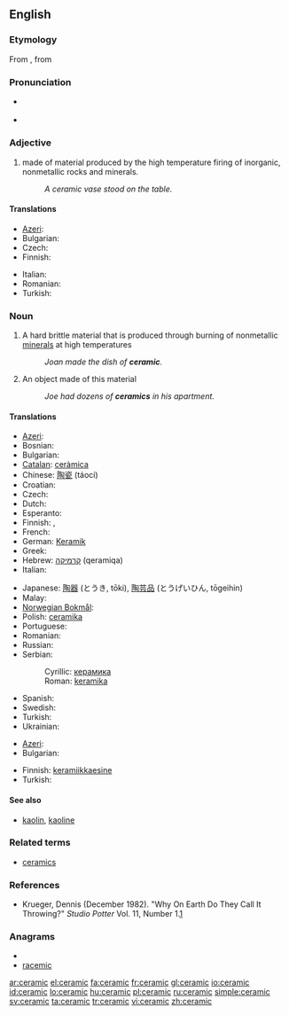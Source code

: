 ==English==

===Etymology===
From {{etyl|grc|en}} {{term|κεραμικός||potter's|sc=polytonic|tr=keramikos|lang=grc}}, from {{term|κέραμος||potter's clay|sc=polytonic|tr=keramos|lang=grc}}

===Pronunciation===
* {{a|UK}} {{IPA|/səˈɹæmɪk/}}
* {{rhymes|æmɪk}}

===Adjective===
{{en-adj|-}}

# made of material produced by the high temperature firing of inorganic, nonmetallic rocks and minerals.
#: ''A ceramic vase stood on the table.''

====Translations====
{{trans-top|of or pertaining to ceramic as material}}
* [[Azeri]]: {{t-|az|keramika|xs=Azeri}}
* Bulgarian: {{t|bg|керамичен}}
* Czech: {{t-|cs|keramický|m}}
* Finnish: {{t-|fi|keraaminen}}
{{trans-mid}}
* Italian: {{t-|it|ceramico}}
* Romanian: {{t|ro|ceramic|m|n}}
* Turkish: {{t+|tr|seramik}}
{{trans-bottom}}

===Noun===
{{wikipedia}}
{{en-noun|s|-}}

# {{uncountable}} A hard brittle material that is produced through burning of nonmetallic [[mineral]]s at high temperatures
#: ''Joan made the dish of '''ceramic'''.''
# {{countable}} An object made of this material
#: ''Joe had dozens of '''ceramics''' in his apartment.''

====Translations====
{{trans-top|material}}
* [[Azeri]]: {{t-|az|keramika|xs=Azeri}}
* Bosnian: {{t-|bs|keramika|f}}
* Bulgarian: {{t+|bg|керамика|f|tr=keramika}}
* [[Catalan]]: [[ceràmica]] {{f}}
* Chinese: [[陶瓷]] (táocí)
* Croatian: {{t-|hr|keramika|f}}
* Czech: {{t-|cs|keramika|f}}
* Dutch: {{t+|nl|keramiek|f}}
* Esperanto: {{t|eo|ceramiko}}
* Finnish: {{t+|fi|keramiikka}},  {{t-|fi|keraami}}
* French: {{t+|fr|céramique|f}}
* German: [[Keramik]] {{f}}
* Greek: {{t+|el|κεραμική|f|tr=keramiki}}
* Hebrew: [[קרמיקה]] (qeramiqa) {{f}}
* Italian: {{t-|it|ceramica|f}}
{{trans-mid}}
* Japanese: [[陶器]] (とうき, tōki), [[陶芸品]] (とうげいひん, tōgeihin)
* Malay: {{t-|ms|seramik|xs=Malay}}
* [[Norwegian Bokmål]]: {{tø|nb|keramikk|m}}
* Polish: [[ceramika]] {{f}}
* Portuguese: {{t+|pt|cerâmica|f}}
* Romanian: {{t|ro|ceramică|f}}
* Russian: {{t+|ru|керамика|f|tr=kerámika}}
* Serbian:
*: Cyrillic: [[керамика]] {{f}}
*: Roman: [[keramika]] {{f}}
* Spanish: {{t-|es|ceramica|f}}
* Swedish: {{t|sv|keramik}}
* Turkish: {{t+|tr|seramik}}
* Ukrainian: {{t+|uk|кераміка|f|tr=keramika|xs=Ukrainian}}
{{trans-bottom}}

{{trans-top|object}}
* [[Azeri]]: {{t-|az|keramika|xs=Azeri}}
* Bulgarian: {{t+|bg|керамика|f}}
{{trans-mid}}
* Finnish: [[keramiikkaesine]]
* Turkish: {{t+|tr|seramik}}
{{trans-bottom}}

====See also====
* [[kaolin]], [[kaoline]]

===Related terms===
* [[ceramics]]

===References===
* Krueger, Dennis (December 1982). "Why On Earth Do They Call It Throwing?" ''Studio Potter'' Vol. 11, Number 1.[http://www.studiopotter.org/articles/?art=art0001]

===Anagrams===
* {{alphagram|acceimr}}
* [[racemic#English|racemic]]

[[ar:ceramic]]
[[el:ceramic]]
[[fa:ceramic]]
[[fr:ceramic]]
[[gl:ceramic]]
[[io:ceramic]]
[[id:ceramic]]
[[lo:ceramic]]
[[hu:ceramic]]
[[pl:ceramic]]
[[ru:ceramic]]
[[simple:ceramic]]
[[sv:ceramic]]
[[ta:ceramic]]
[[tr:ceramic]]
[[vi:ceramic]]
[[zh:ceramic]]